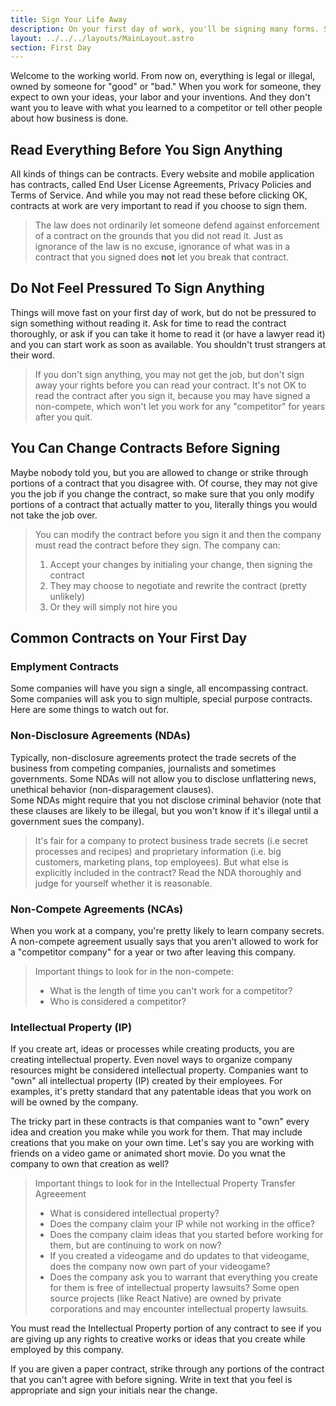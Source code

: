 ```yaml
---
title: Sign Your Life Away
description: On your first day of work, you'll be signing many forms. Some may include non-disclosure forms, non-compete forms, transfer of intellectual property and perhaps much more.
layout: ../../../layouts/MainLayout.astro
section: First Day
---
```

Welcome to the working world. From now on, everything is legal or illegal, owned by someone for "good" or "bad." When you work for someone, they expect to own your ideas, your labor and your inventions. And they don't want you to leave with what you learned to a competitor or tell other people about how business is done.

## Read Everything Before You Sign Anything

All kinds of things can be contracts. Every website and mobile application has contracts, called End User License Agreements, Privacy Policies and Terms of Service. And while you may not read these before clicking OK, contracts at work are very important to read if you choose to sign them.

> The law does not ordinarily let someone defend against enforcement of a contract on the grounds that you did not read it. Just as ignorance of the law is no excuse, ignorance of what was in a contract that you signed does **not** let you break that contract.

## Do Not Feel Pressured To Sign Anything

Things will move fast on your first day of work, but do not be pressured to sign something without reading it. Ask for time to read the contract thoroughly, or ask if you can take it home to read it (or have a lawyer read it) and you can start work as soon as available. You shouldn't trust strangers at their word.

> If you don't sign anything, you may not get the job, but don't sign away your rights before you can read your contract. It's not OK to read the contract after you sign it, because you may have signed a non-compete, which won't let you work for any "competitor" for years after you quit.

## You Can Change Contracts Before Signing

Maybe nobody told you, but you are allowed to change or strike through portions of a contract that you disagree with. Of course, they may not give you the job if you change the contract, so make sure that you only modify portions of a contract that actually matter to you, literally things you would not take the job over. 

> You can modify the contract before you sign it and then the company must read the contract before they sign. The company can:
> 1. Accept your changes by initialing your change, then signing the contract
> 2. They may choose to negotiate and rewrite the contract (pretty unlikely) 
> 3. Or they will simply not hire you

## Common Contracts on Your First Day

### Emplyment Contracts

Some companies will have you sign a single, all encompassing contract. Some companies will ask you to sign multiple, special purpose contracts. Here are some things to watch out for.

### Non-Disclosure Agreements (NDAs)

Typically, non-disclosure agreements protect the trade secrets of the business from competing companies, journalists and sometimes governments. Some NDAs will not allow you to disclose unflattering news, unethical behavior (non-disparagement clauses).  
Some NDAs might require that you not disclose criminal behavior (note that these clauses are likely to be illegal, but you won't know if it's illegal until a government sues the company).

> It's fair for a company to protect business trade secrets (i.e secret processes and recipes) and proprietary information (i.e. big customers, marketing plans, top employees). But what else is explicitly included in the contract? Read the NDA thoroughly and judge for yourself whether it is reasonable. 

### Non-Compete Agreements (NCAs)

When you work at a company, you're pretty likely to learn company secrets. A non-compete agreement usually says that you aren't allowed to work for a "competitor company" for a year or two after leaving this company. 

> Important things to look for in the non-compete:
> * What is the length of time you can't work for a competitor?
> * Who is considered a competitor?

### Intellectual Property (IP)

If you create art, ideas or processes while creating products, you are creating intellectual property. Even novel ways to organize  company resources might be considered intellectual property. Companies want to "own" all intellectual property (IP) created by their employees. For examples, it's pretty standard that any patentable ideas that you work on will be owned by the company. 

The tricky part in these contracts is that companies want to "own" every idea and creation you make while you work for them. That may include creations that you make on your own time. Let's say you are working with friends on a video game or animated short movie. Do you wnat the company to own that creation as well?

> Important things to look for in the Intellectual Property Transfer Agreeement
> * What is considered intellectual property?
> * Does the company claim your IP while not working in the office? 
> * Does the company claim ideas that you started before working for them, but are continuing to work on now?
> * If you created a videogame and do updates to that videogame, does the company now own part of your videogame?
> * Does the company ask you to warrant that everything you create for them is free of intellectual property lawsuits? Some open source projects (like React Native) are owned by private corporations and may encounter intellectual property lawsuits.

You must read the Intellectual Property portion of any contract to see if you are giving up any rights to creative works or ideas that you create while employed by this company. 

If you are given a paper contract, strike through any portions of the contract that you can't agree with before signing. Write in text that you feel is appropriate and sign your initials near the change. 
